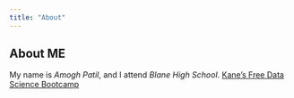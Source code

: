 ```yaml
---
title: "About"
---
```

## About ME
My name is *Amogh Patil*, and I attend *Blane High School*.
[Kane's Free Data Science Bootcamp](https://bootcamp.davidkane.info)

